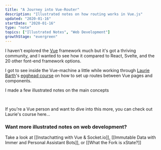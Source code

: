 ```yaml
---
title: "A Journey into Vue-Router"
description: "Illustrated notes on how routing works in Vue.js"
updated: "2020-01-16"
startDate: "2020-01-16"
type: "note"
topics: ["Illustrated Notes", "Web Development"]
growthStage: "evergreen"
---
```


<IntroParagraph>

I haven't explored the [Vue](https://vuejs.org/) framework much but it's got a thriving community, and I wanted to see how it compared to React, Svelte, and the 20 other font-end framework options.

</IntroParagraph>

<BasicImage
  width="500px"
  alt="A box with green vue roads coming out of it"
  src="https://res.cloudinary.com/dg3gyk0gu/image/upload/c_scale,f_auto,q_auto:good,w_1200/v1592262763/maggieappleton.com/egghead-course-notes/vuerouter/thumb_2x.png"
/>

I got to see inside the Vue-machine a little while working through [Laurie Barth](https://twitter.com/laurieontech)'s [egghead course](https://egghead.io/courses/a-journey-with-vue-router) on how to set up routes between Vue pages and components.

I made a few illustrated notes on the main concepts

<BasicImage
  width="1050px"
  alt="Journey with Vue Router"
  src="https://res.cloudinary.com/dg3gyk0gu/image/upload/c_scale,f_auto,q_auto:good,w_1200/v1592262764/maggieappleton.com/egghead-course-notes/vuerouter/VueRouter_1.png"
/>

<BasicImage
  width="1050px"
  alt="To setup, install and import vue router, create an empty array of routes, and pass that array into a new router function"
  src="https://res.cloudinary.com/dg3gyk0gu/image/upload/c_scale,f_auto,q_auto:good,w_1200/v1592262762/maggieappleton.com/egghead-course-notes/vuerouter/VueRouter_2.png"
/>

<BasicImage
  width="1050px"
  alt="When making new routes, each one needs a path and a component. We can also pass parameters to our routes"
  src="https://res.cloudinary.com/dg3gyk0gu/image/upload/c_scale,f_auto,q_auto:good,w_1200/v1592262765/maggieappleton.com/egghead-course-notes/vuerouter/VueRouter_3.png"
/>

<BasicImage
  width="1050px"
  alt="The wild card path acts as a cacthall for unknown routes"
  src="https://res.cloudinary.com/dg3gyk0gu/image/upload/c_scale,f_auto,q_auto:good,w_1200/v1592262764/maggieappleton.com/egghead-course-notes/vuerouter/VueRouter_4.png"
/>

<br />

If you're a Vue person and want to dive into this more, you can check out Laurie's course here...

<ImageLink href="https://egghead.io/courses/a-journey-with-vue-router">
  <ImageFrame
    alt="Shareable Custom Hooks in React"
    src="https://og-image-egghead-course.now.sh/a-journey-with-vue-router"
  />
</ImageLink>

### Want more illustrated notes on web development?

Take a look at [[Instachatting with Vue & Socket.io]], [[Immutable Data with Immer and Personal Assistant Bots]], or [[What the Fork is xState?]]
